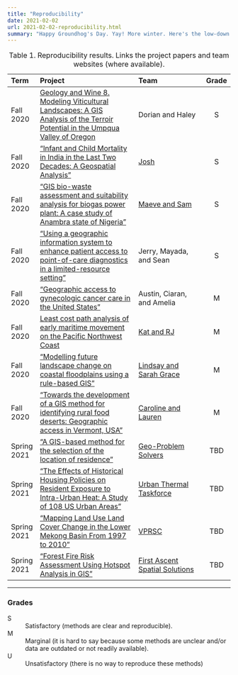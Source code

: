 ```yaml
---
title: "Reproducibility"
date: 2021-02-02
url: 2021-02-02-reproducibility.html
summary: "Happy Groundhog's Day. Yay! More winter. Here's the low-down on Client Meeting progress reports on the reproducibility of published geoprocesses."
---
```


:   Table 1. Reproducibility results. Links the project papers and team websites (where available).

| Term  | Project                   | Team              | Grade |
| :-----| :------------------------ | :---------------- | :---: |
| Fall 2020 | [Geology and Wine 8. Modeling Viticultural Landscapes:  A  GIS Analysis  of  the  Terroir Potential  in  the  Umpqua Valley of Oregon](https://journals.lib.unb.ca/index.php/GC/article/view/2779/3267) | Dorian and Haley | S |
| Fall 2020 | ["Infant and Child Mortality in India in the Last Two Decades: A Geospatial Analysis"](https://doi.org/10.1371/journal.pone.0026856) | [Josh](https://sites.google.com/email.wm.edu/joshuahabib/client-meeting/purpose-and-key-concepts?authuser=0) | S |
| Fall 2020 | ["GIS bio-waste assessment and suitability analysis for biogas power plant: A case study of Anambra state of Nigeria"](https://doi.org/10.1016/j.renene.2020.09.046) | [Maeve and Sam](https://storymaps.arcgis.com/stories/bbf8d416c924465aa137b546dbcb1921) | S |
| Fall 2020 | ["Using a geographic information system to enhance patient access to point-of-care diagnostics in a limited-resource setting"](http://doi.org/10.1186/s12942-016-0037-9) | Jerry, Mayada, and Sean | S |
| Fall 2020 | ["Geographic access to gynecologic cancer care in the United States"](https://doi.org/10.1016/j.ygyno.2015.04.025) | Austin, Ciaran, and Amelia | M |
| Fall 2020 | [Least cost path analysis of early maritime movement on the Pacific Northwest Coast](http://dx.doi.org/10.1016/j.jas.2016.11.006) | [Kat and RJ](https://sites.google.com/email.wm.edu/marine-lcp-analysis/overview) | M |
| Fall 2020 | ["Modelling future landscape change on coastal floodplains using a rule-based GIS"](https://doi.org/10.1016/j.envsoft.2005.07.011) | [Lindsay and Sarah Grace](https://sites.google.com/email.wm.edu/client-meeting/home) | M |
| Fall 2020 | ["Towards the development of a GIS method for identifying rural food deserts: Geographic access in Vermont, USA"](https://doi.org/10.1016/j.apgeog.2009.05.004) | [Caroline and Lauren](https://storymaps.arcgis.com/stories/9379895103e34c0aafc922ed57d0cba3) | M |
| Spring 2021 | ["A GIS-based method for the selection of the location of residence"][albacete-12] | [Geo-Problem Solvers][geo-problem-solvers] | TBD |
| Spring 2021 | ["The Effects of Historical Housing Policies on Resident Exposure to Intra-Urban Heat: A Study of 108 US Urban Areas"][hoffman-20] | [Urban Thermal Taskforce][urban-thermal-taskforce] | TBD |
| Spring 2021 | ["Mapping Land Use Land Cover Change in the Lower Mekong Basin From 1997 to 2010"][spruce-20] | [VPRSC][vprsc] | TBD |
| Spring 2021 | ["Forest Fire Risk Assessment Using Hotspot Analysis in GIS"][said-17] | [First Ascent Spatial Solutions][first-ascent] | TBD |

[albacete-12]: https://doi.org/10.1080/10095020.2012.708159
[first-ascent]: https://sites.google.com/email.wm.edu/first-ascent/home
[hoffman-20]: http://dx.doi.org/10.3390/cli8010012
[said-17]: http://dx.doi.org/10.2174/1874149501711010786
[spruce-20]: https://doi.org/10.3389/fenvs.2020.00021
[geo-problem-solvers]: https://sites.google.com/email.wm.edu/geoproblemsolving-gis420/home
[urban-thermal-taskforce]: https://urbanthermaltaskforce.weebly.com/
[vprsc]: https://vprsc.weebly.com/

***

### Grades

S
:   Satisfactory (methods are clear and reproducible).

M
:   Marginal (it is hard to say because some methods are unclear and/or data are outdated or not readily available).

U
:   Unsatisfactory (there is no way to reproduce these methods)
